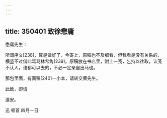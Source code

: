 ```yaml
---
---
---
```

title: 350401 致徐懋庸
---




懋庸先生：

所谓序文[238]，算是做好了，今寄上，原稿也不及细看，但我看是没有关系的，横竖不过借此骂骂林希隽[239]。原稿放在书店里，附上一笺，乞持以往取，认笺不认人，谁都可以去的，不必一定亲自出马也。

那包里面，有画稿[240]一小本，请转交曹先生。

此致，即请

道安。

迅 顿首 四月一日